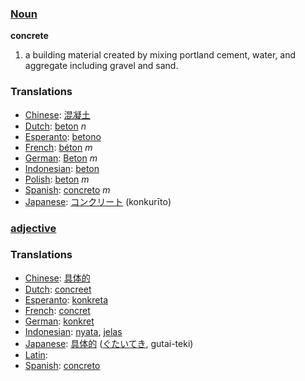 ===[[Noun]]===
'''concrete'''
# a building material created by mixing portland cement, water, and aggregate including gravel and sand.

===Translations===
*[[Chinese]]: [[混凝土]]
*[[Dutch]]: [[beton]] ''n''
*[[Esperanto]]: [[betono]]
*[[French]]: [[béton]] ''m''
*[[German]]: [[Beton]] ''m''
*[[Indonesian]]: [[beton]]
*[[Polish]]: [[beton]] ''m''
*[[Spanish]]: [[concreto]] ''m''
*[[Japanese]]: [[コンクリート]] (konkurīto)

===[[adjective]]===

===Translations===
*[[Chinese]]: [[具体的]]
*[[Dutch]]: [[concreet]]
*[[Esperanto]]: [[konkreta]]
*[[French]]: [[concret]]
*[[German]]: [[konkret]]
*[[Indonesian]]: [[nyata]], [[jelas]]
*[[Japanese]]: [[具体的]] ([[ぐたいてき]], gutai-teki)
*[[Latin]]: [[]]
*[[Spanish]]: [[concreto]]